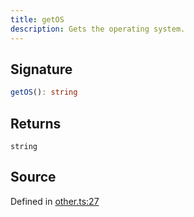 ```yaml
---
title: getOS
description: Gets the operating system.
---
```


## Signature

```typescript path=null start=null
getOS(): string
```

## Returns

`string`

## Source

Defined in [other.ts:27](https://github.com/koji/ichigyou/blob/main/src/other.ts#L27)

